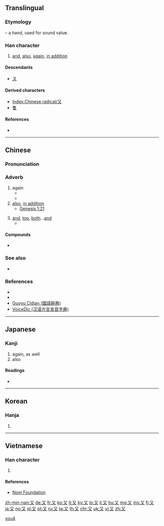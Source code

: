 {{also|ヌ|ﾇ|ㄡ|攵|文|𠬠}}
==Translingual==
{{stroke order|strokes=2}}
{{stroke order|type=animate}}

===Etymology===
{{Han etyl}}
{{liushu|p}} – a hand, used for sound value.

===Han character===
{{Han char|rn=29|rad=又|as=00|sn=2|four=17400|canj=NK}}

# [[and]], [[also]], [[again]], [[in addition]]

====Descendants====
* [[ㄡ]]

====Derived characters====
* [[Index:Chinese radical/又]]
* [[隻]]

====References====
* {{Han ref|kx=0164.430|dkj=03115|dj=0374.140|hdz=10390.010|uh=53C8|ud=21448|bh=A453|bd=42067}}

----

==Chinese==
{{zh-forms}}

===Pronunciation===
{{zh-pron
|m=yòu
|c=jau6
|h=pfs=yu
|mn=iū
|w=
|mc=y
|oc=y
|ma=zh-yòu.ogg
|cat=conj,adv
}}

===Adverb===
{{zh-adv}}

# again
#* {{zh-x|又 下雨 了!|It's raining again!}}
#* {{zh-x|想 了 又 想|to think and think; to deeply think about}}
# [[also]], [[in addition]]
#* [http://wordproject.org/multi/bi_en_cn_py.htm Genesis 1:21]
#*: {{zh-x|神 就 造 出 大 魚 和 水 中 所 滋生 各樣 有 生命 的 動物，各 從 其 類。'''又''' 造 出 各樣 飛鳥，各 從 其 類。神 看 著[着]{zhuó} 是 好{hǎo} 的。|And God created great whales, and every living creature that moveth, which the waters brought forth abundantly, after their kind, and every winged fowl after his kind: and God saw that it was good.}}
# [[and]], [[too]], {{qualifier|when repeated}} [[both]]...[[and]]
#* {{zh-x|我 又 餓 又 渴。|I am hungry and thirsty.}}

====Compounds====
* {{zh-l|又好笑，又好氣}}

===See also===
* {{sense|again}} {{zh-l|再}}

===References===
* {{R:cedict}}
* {{cite-web
|url=http://tatoeba.org/eng/sentences/search?query=%E5%8F%88&from=cmn&to=und
|title=Sentences with 又
|work=Tatoeba
|accessdate=2014-02-24}}
* [http://140.111.34.46/cgi-bin/dict/GetContent.cgi?Database=dict&DocNum=148095&GraphicWord=yes&QueryString=%A4S Guoyu Cidian (國語辭典)]
* [http://cn.voicedic.com/ VoiceDic (汉语方言发音字典)]

{{zh-cat|Beginning}}

----

==Japanese==

===Kanji===
{{ja-kanji|grade=7|rs=又00}}

# again, as well
# also

====Readings====
* {{ja-readings|goon=[[う]] (u)|kanon=[[ゆう]] (yū), {{qualifier|historical}} [[いう]] (iu)|kun=[[また]] (mata)}}

----

==Korean==

===Hanja===
{{ko-hanja|hangeul=우|rv=u|mr=u}}

# {{defn|lang=ko|sort=又00}}

----

==Vietnamese==

===Han character===
{{vi-hantu|[[hựu]], [[lại]]|rs=又00}}

# {{defn|lang=vi|sort=又00}}

====References====
* [http://nomfoundation.org/common/nom_details.php?codepoint=53c8 Nom Foundation]

[[Category:CJKV radicals| ]]
[[Category:Beginning Mandarin|you4]]

[[zh-min-nan:又]]
[[de:又]]
[[fr:又]]
[[ko:又]]
[[it:又]]
[[ky:又]]
[[lo:又]]
[[li:又]]
[[hu:又]]
[[mg:又]]
[[ms:又]]
[[fj:又]]
[[ja:又]]
[[no:又]]
[[pl:又]]
[[pt:又]]
[[ru:又]]
[[ta:又]]
[[th:又]]
[[chr:又]]
[[uk:又]]
[[vi:又]]
[[zh:又]]